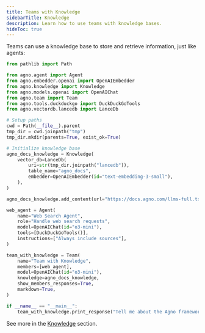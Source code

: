 ```yaml
---
title: Teams with Knowledge
sidebarTitle: Knowledge
description: Learn how to use teams with knowledge bases.
hideToc: true
---
```


Teams can use a knowledge base to store and retrieve information, just like agents:

```python
from pathlib import Path

from agno.agent import Agent
from agno.embedder.openai import OpenAIEmbedder
from agno.knowledge import Knowledge
from agno.models.openai import OpenAIChat
from agno.team import Team
from agno.tools.duckduckgo import DuckDuckGoTools
from agno.vectordb.lancedb import LanceDb

# Setup paths
cwd = Path(__file__).parent
tmp_dir = cwd.joinpath("tmp")
tmp_dir.mkdir(parents=True, exist_ok=True)

# Initialize knowledge base
agno_docs_knowledge = Knowledge(
    vector_db=LanceDb(
        uri=str(tmp_dir.joinpath("lancedb")),
        table_name="agno_docs",
        embedder=OpenAIEmbedder(id="text-embedding-3-small"),
    ),
)

agno_docs_knowledge.add_content(url="https://docs.agno.com/llms-full.txt")

web_agent = Agent(
    name="Web Search Agent",
    role="Handle web search requests",
    model=OpenAIChat(id="o3-mini"),
    tools=[DuckDuckGoTools()],
    instructions=["Always include sources"],
)

team_with_knowledge = Team(
    name="Team with Knowledge",
    members=[web_agent],
    model=OpenAIChat(id="o3-mini"),
    knowledge=agno_docs_knowledge,
    show_members_responses=True,
    markdown=True,
)

if __name__ == "__main__":
    team_with_knowledge.print_response("Tell me about the Agno framework", stream=True)
```

See more in the [Knowledge](/docs/documentation/knowledge/introduction) section.
